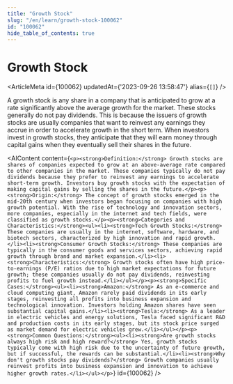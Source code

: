 ```yaml
---
title: "Growth Stock"
slug: "/en/learn/growth-stock-100062"
id: "100062"
hide_table_of_contents: true
---
```



# Growth Stock

<ArticleMeta id={100062} updatedAt={'2023-09-26 13:58:47'} alias={`[]`} />
<div className='border-solid border-b border-t-0 my-4 border-[var(--ifm-color-gray-300)]' />

A growth stock is any share in a company that is anticipated to grow at a rate significantly above the average growth for the market. These stocks generally do not pay dividends. This is because the issuers of growth stocks are usually companies that want to reinvest any earnings they accrue in order to accelerate growth in the short term. When investors invest in growth stocks, they anticipate that they will earn money through capital gains when they eventually sell their shares in the future.

<AIContent content={`<p><strong>Definition:</strong> Growth stocks are shares of companies expected to grow at an above-average rate compared to other companies in the market. These companies typically do not pay dividends because they prefer to reinvest any earnings to accelerate short-term growth. Investors buy growth stocks with the expectation of making capital gains by selling the shares in the future.</p><p><strong>Origin:</strong> The concept of growth stocks emerged in the mid-20th century when investors began focusing on companies with high growth potential. With the rise of technology and innovation sectors, more companies, especially in the internet and tech fields, were classified as growth stocks.</p><p><strong>Categories and Characteristics:</strong><ul><li><strong>Tech Growth Stocks:</strong> These companies are usually in the internet, software, hardware, and biotech sectors, characterized by high innovation and rapid growth.</li><li><strong>Consumer Growth Stocks:</strong> These companies are typically in the consumer goods and services sectors, achieving rapid growth through brand and market expansion.</li><li><strong>Characteristics:</strong> Growth stocks often have high price-to-earnings (P/E) ratios due to high market expectations for future growth; these companies usually do not pay dividends, reinvesting profits to fuel growth instead.</li></ul></p><p><strong>Specific Cases:</strong><ul><li><strong>Amazon:</strong> As an e-commerce and cloud computing giant, Amazon rarely paid dividends in its early stages, reinvesting all profits into business expansion and technological innovation. Investors holding Amazon shares have seen substantial capital gains.</li><li><strong>Tesla:</strong> As a leader in electric vehicles and energy solutions, Tesla faced significant R&D and production costs in its early stages, but its stock price surged as market demand for electric vehicles grew.</li></ul></p><p><strong>Common Questions:</strong><ul><li><strong>Are growth stocks always high risk and high reward?</strong> Yes, growth stocks typically come with high risk due to the uncertainty of future growth, but if successful, the rewards can be substantial.</li><li><strong>Why don't growth stocks pay dividends?</strong> Growth companies usually reinvest profits into business expansion and innovation to achieve higher growth rates.</li></ul></p>`} id={100062} />
